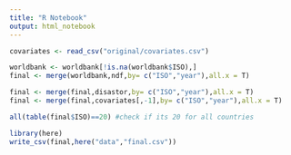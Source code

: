 ```yaml
---
title: "R Notebook"
output: html_notebook
---
```



```r
covariates <- read_csv("original/covariates.csv")
```

```r
worldbank <- worldbank[!is.na(worldbank$ISO),]
final <- merge(worldbank,ndf,by= c("ISO","year"),all.x = T)
```

```r
final <- merge(final,disastor,by= c("ISO","year"),all.x = T)
final <- merge(final,covariates[,-1],by= c("ISO","year"),all.x = T)
```

```r
all(table(final$ISO)==20) #check if its 20 for all countries
```


```r
library(here)
write_csv(final,here("data","final.csv"))
```

